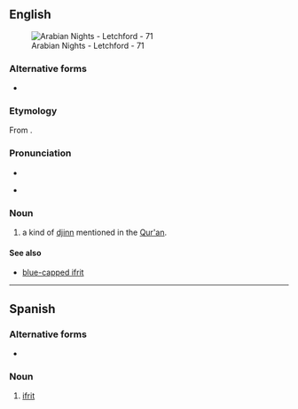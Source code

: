 ==English==
{{wp}}
[[File:Arabian Nights - Letchford - 71.jpg|thumb|Arabian Nights - Letchford - 71]]

===Alternative forms===
* {{alter|en|'ifrit|afreet|'afreet|afret|'afret|afrit|'afrit|efret|'efret|efreet|'efreet|efrit|'efrit|ifret|'ifret|ifreet|'ifreet}}

===Etymology===
From {{bor|en|ar|عِفْرِيت}}.

===Pronunciation===
* {{IPA|en|/ɪˈfɹiːt/}}
* {{a|nonstandard|spelling pronunciation}} {{IPA|en|/ˈɪf.ɹɪt/}}

===Noun===
{{en-noun}}

# {{lb|en|Islamic mythology}} a kind of [[djinn]] mentioned in the [[Qur'an]].

====See also====
* [[blue-capped ifrit]]

{{c|en|Islam}}

----

==Spanish==
{{wikipedia|lang=es}}

===Alternative forms===
* {{alter|en|'ifrit|afreet|'afreet|afret|'afret|afrit|'afrit|efret|'efret|efreet|'efreet|efrit|'efrit|ifret|'ifret|ifreet|'ifreet}}

===Noun===
{{es-noun|m}}

# {{lb|es|Islamic mythology}} [[#English|ifrit]]

{{C|es|Folklore|Islam|Mythological creatures}}